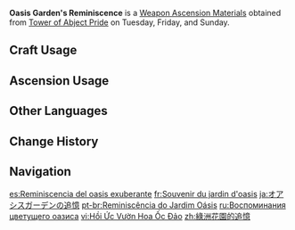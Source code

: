 {{Item Infobox
|id          = 114041
|image       = Item Oasis Garden's Reminiscence.png
|type        = Weapon Ascension Materials
|group       = Oasis Gardens
|invCategory = Character Development Items
|quality     = 2
|description = People used to say that the [[Lord of Flowers]] was the Lord of Joy and Happiness. Freshwater sprang from her sleeves, and thus was the oasis of blossoming flowers born in the desert. Flowers and grasses followed in her footsteps, and gleaming moonlight cleared the way for her.<br>In the bitter days when the sky turned its back on the ground, the Lord of Flowers extended her mercy to each and every one of the mortals, letting them regain their happiness and egos, allowing leisure and luxury to resume.
|day1        = Tuesday
|day2        = Friday
|day3        = Sunday
|source1     = Tower of Abject Pride
|source2     = [[Parametric Transformer]]
}}
'''Oasis Garden's Reminiscence''' is a [[Weapon Ascension Materials]] obtained from [[Tower of Abject Pride]] on Tuesday, Friday, and Sunday.

==Craft Usage==
{{Craft Usage}}

==Ascension Usage==
{{Ascension Usage}}

==Other Languages==
{{Other Languages
|en      = Oasis Garden's Reminiscence
|zhs     = 绿洲花园的追忆
|zhs_rm  = Lǜzhōu Huāyuán de Zhuīyì
|zht     = 綠洲花園的追憶
|zht_rm  = Lǜzhōu Huāyuán de Zhuīyì
|zh_tl   = 
|ja      = オアシスガーデンの追憶
|ja_rm   = Oashisu Gaaden no Tsuioku
|ja_tl   = Recollection of the Oasis Garden
|ko      = 오아시스 화원의 추억
|ko_rm   = Oasiseu Hwawon-ui Chueok
|ko_tl   = Memory of the Oasis Flower Bed
|es      = Reminiscencia del oasis exuberante
|es_tl   = Reminiscence of the Exuberant Oasis
|fr      = Souvenir du jardin d'oasis
|fr_tl   = Memory of the Oasis Garden
|ru      = Воспоминания цветущего оазиса
|ru_tl   = Flowering Oasis's Reminiscence
|th      = Oasis Garden's Reminiscence
|vi      = Hồi Ức Vườn Hoa Ốc Đảo
|vi_tl   =
|de      = Reminiszenz der Oase der blühenden Blumen
|de_tl   = Reminiscence of the Oasis of Blooming Flowers
|id      = Oasis Garden's Reminiscence
|pt      = Reminiscência do Jardim Oásis
|pt_tl   =
|tr      = Vaha Bahçesi Hatırası
|tr_tl   = Oasis Garden's Memory
|it      = Reminiscenza del giardino dell'oasi
|it_tl   = 
}}

==Change History==
{{Change History|3.0}}

==Navigation==
{{Development Item Navbox|Weapon Materials}}

[[es:Reminiscencia del oasis exuberante]]
[[fr:Souvenir du jardin d'oasis]]
[[ja:オアシスガーデンの追憶]]
[[pt-br:Reminiscência do Jardim Oásis]]
[[ru:Воспоминания цветущего оазиса]]
[[vi:Hồi Ức Vườn Hoa Ốc Đảo]]
[[zh:綠洲花園的追憶]]